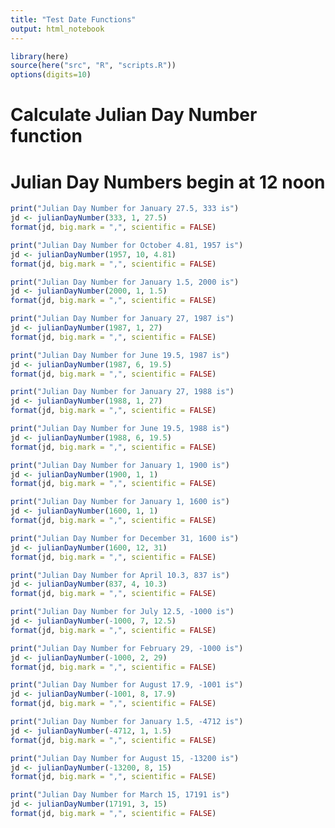 ```yaml
---
title: "Test Date Functions"
output: html_notebook
---
```


```r
library(here)
source(here("src", "R", "scripts.R"))
options(digits=10)
```

# Calculate Julian Day Number function
# Julian Day Numbers begin at 12 noon
```r
print("Julian Day Number for January 27.5, 333 is")
jd <- julianDayNumber(333, 1, 27.5)
format(jd, big.mark = ",", scientific = FALSE)
```

```r
print("Julian Day Number for October 4.81, 1957 is")
jd <- julianDayNumber(1957, 10, 4.81)
format(jd, big.mark = ",", scientific = FALSE)
```
```r
print("Julian Day Number for January 1.5, 2000 is")
jd <- julianDayNumber(2000, 1, 1.5)
format(jd, big.mark = ",", scientific = FALSE)
```

```r
print("Julian Day Number for January 27, 1987 is")
jd <- julianDayNumber(1987, 1, 27)
format(jd, big.mark = ",", scientific = FALSE)
```

```r
print("Julian Day Number for June 19.5, 1987 is")
jd <- julianDayNumber(1987, 6, 19.5)
format(jd, big.mark = ",", scientific = FALSE)
```

```r
print("Julian Day Number for January 27, 1988 is")
jd <- julianDayNumber(1988, 1, 27)
format(jd, big.mark = ",", scientific = FALSE)
```

```r
print("Julian Day Number for June 19.5, 1988 is")
jd <- julianDayNumber(1988, 6, 19.5)
format(jd, big.mark = ",", scientific = FALSE)
```

```r
print("Julian Day Number for January 1, 1900 is")
jd <- julianDayNumber(1900, 1, 1)
format(jd, big.mark = ",", scientific = FALSE)
```

```r
print("Julian Day Number for January 1, 1600 is")
jd <- julianDayNumber(1600, 1, 1)
format(jd, big.mark = ",", scientific = FALSE)
```

```r
print("Julian Day Number for December 31, 1600 is")
jd <- julianDayNumber(1600, 12, 31)
format(jd, big.mark = ",", scientific = FALSE)
```

```r
print("Julian Day Number for April 10.3, 837 is")
jd <- julianDayNumber(837, 4, 10.3)
format(jd, big.mark = ",", scientific = FALSE)
```

```r
print("Julian Day Number for July 12.5, -1000 is")
jd <- julianDayNumber(-1000, 7, 12.5)
format(jd, big.mark = ",", scientific = FALSE)
```

```r
print("Julian Day Number for February 29, -1000 is")
jd <- julianDayNumber(-1000, 2, 29)
format(jd, big.mark = ",", scientific = FALSE)
```

```r
print("Julian Day Number for August 17.9, -1001 is")
jd <- julianDayNumber(-1001, 8, 17.9)
format(jd, big.mark = ",", scientific = FALSE)
```

```r
print("Julian Day Number for January 1.5, -4712 is")
jd <- julianDayNumber(-4712, 1, 1.5)
format(jd, big.mark = ",", scientific = FALSE)
```

```r
print("Julian Day Number for August 15, -13200 is")
jd <- julianDayNumber(-13200, 8, 15)
format(jd, big.mark = ",", scientific = FALSE)
```

```r
print("Julian Day Number for March 15, 17191 is")
jd <- julianDayNumber(17191, 3, 15)
format(jd, big.mark = ",", scientific = FALSE)
```

